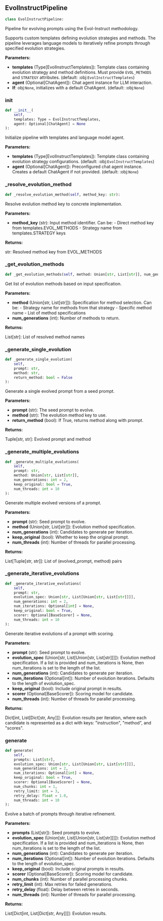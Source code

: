 <a id="camel.datagen.evol_instruct.evol_instruct"></a>

<a id="camel.datagen.evol_instruct.evol_instruct.EvolInstructPipeline"></a>

## EvolInstructPipeline

```python
class EvolInstructPipeline:
```

Pipeline for evolving prompts using the Evol-Instruct methodology.

Supports custom templates defining evolution strategies and methods. The
pipeline leverages language models to iteratively refine prompts through
specified evolution strategies.

**Parameters:**

- **templates** (Type[EvolInstructTemplates]): Template class containing evolution strategy and method definitions. Must provide `EVOL_METHODS` and `STRATEGY` attributes. (default: :obj:`EvolInstructTemplates`)
- **agent** (Optional[ChatAgent]): Chat agent instance for LLM interaction.
- **If**: obj:`None`, initializes with a default ChatAgent. (default: :obj:`None`)

<a id="camel.datagen.evol_instruct.evol_instruct.EvolInstructPipeline.__init__"></a>

### __init__

```python
def __init__(
    self,
    templates: Type = EvolInstructTemplates,
    agent: Optional[ChatAgent] = None
):
```

Initialize pipeline with templates and language model agent.

**Parameters:**

- **templates** (Type[EvolInstructTemplates]): Template class containing evolution strategy configurations. (default: :obj:`EvolInstructTemplates`)
- **agent** (Optional[ChatAgent]): Preconfigured chat agent instance. Creates a default ChatAgent if not provided. (default: :obj:`None`)

<a id="camel.datagen.evol_instruct.evol_instruct.EvolInstructPipeline._resolve_evolution_method"></a>

### _resolve_evolution_method

```python
def _resolve_evolution_method(self, method_key: str):
```

Resolve evolution method key to concrete implementation.

**Parameters:**

- **method_key** (str): Input method identifier. Can be: - Direct method key from templates.EVOL_METHODS - Strategy name from templates.STRATEGY keys

**Returns:**

  str: Resolved method key from EVOL_METHODS

<a id="camel.datagen.evol_instruct.evol_instruct.EvolInstructPipeline._get_evolution_methods"></a>

### _get_evolution_methods

```python
def _get_evolution_methods(self, method: Union[str, List[str]], num_generations: int = 2):
```

Get list of evolution methods based on input specification.

**Parameters:**

- **method** (Union[str, List[str]]): Specification for method selection. Can be: - Strategy name for methods from that strategy - Specific method name - List of method specifications
- **num_generations** (int): Number of methods to return.

**Returns:**

  List[str]: List of resolved method names

<a id="camel.datagen.evol_instruct.evol_instruct.EvolInstructPipeline._generate_single_evolution"></a>

### _generate_single_evolution

```python
def _generate_single_evolution(
    self,
    prompt: str,
    method: str,
    return_method: bool = False
):
```

Generate a single evolved prompt from a seed prompt.

**Parameters:**

- **prompt** (str): The seed prompt to evolve.
- **method** (str): The evolution method key to use.
- **return_method** (bool): If True, returns method along with prompt.

**Returns:**

  Tuple[str, str]: Evolved prompt and method

<a id="camel.datagen.evol_instruct.evol_instruct.EvolInstructPipeline._generate_multiple_evolutions"></a>

### _generate_multiple_evolutions

```python
def _generate_multiple_evolutions(
    self,
    prompt: str,
    method: Union[str, List[str]],
    num_generations: int = 2,
    keep_original: bool = True,
    num_threads: int = 10
):
```

Generate multiple evolved versions of a prompt.

**Parameters:**

- **prompt** (str): Seed prompt to evolve.
- **method** (Union[str, List[str]]): Evolution method specification.
- **num_generations** (int): Candidates to generate per iteration.
- **keep_original** (bool): Whether to keep the original prompt.
- **num_threads** (int): Number of threads for parallel processing.

**Returns:**

  List[Tuple[str, str]]: List of (evolved_prompt, method) pairs

<a id="camel.datagen.evol_instruct.evol_instruct.EvolInstructPipeline._generate_iterative_evolutions"></a>

### _generate_iterative_evolutions

```python
def _generate_iterative_evolutions(
    self,
    prompt: str,
    evolution_spec: Union[str, List[Union[str, List[str]]]],
    num_generations: int = 2,
    num_iterations: Optional[int] = None,
    keep_original: bool = True,
    scorer: Optional[BaseScorer] = None,
    num_threads: int = 10
):
```

Generate iterative evolutions of a prompt with scoring.

**Parameters:**

- **prompt** (str): Seed prompt to evolve.
- **evolution_spec** (Union[str, List[Union[str, List[str]]]]): Evolution method specification. If a list is provided and num_iterations is None, then num_iterations is set to the length of the list.
- **num_generations** (int): Candidates to generate per iteration.
- **num_iterations** (Optional[int]): Number of evolution iterations. Defaults to the length of evolution_spec.
- **keep_original** (bool): Include original prompt in results.
- **scorer** (Optional[BaseScorer]): Scoring model for candidate.
- **num_threads** (int): Number of threads for parallel processing.

**Returns:**

  Dict[int, List[Dict[str, Any]]]: Evolution results per iteration,
where each candidate is represented as a dict with keys:
"instruction", "method", and "scores".

<a id="camel.datagen.evol_instruct.evol_instruct.EvolInstructPipeline.generate"></a>

### generate

```python
def generate(
    self,
    prompts: List[str],
    evolution_spec: Union[str, List[Union[str, List[str]]]],
    num_generations: int = 2,
    num_iterations: Optional[int] = None,
    keep_original: bool = True,
    scorer: Optional[BaseScorer] = None,
    num_chunks: int = 1,
    retry_limit: int = 3,
    retry_delay: float = 1.0,
    num_threads: int = 10
):
```

Evolve a batch of prompts through iterative refinement.

**Parameters:**

- **prompts** (List[str]): Seed prompts to evolve.
- **evolution_spec** (Union[str, List[Union[str, List[str]]]]): Evolution method specification. If a list is provided and num_iterations is None, then num_iterations is set to the length of the list.
- **num_generations** (int): Candidates to generate per iteration.
- **num_iterations** (Optional[int]): Number of evolution iterations. Defaults to the length of evolution_spec.
- **keep_original** (bool): Include original prompts in results.
- **scorer** (Optional[BaseScorer]): Scoring model for candidate.
- **num_chunks** (int): Number of parallel processing chunks.
- **retry_limit** (int): Max retries for failed generations.
- **retry_delay** (float): Delay between retries in seconds.
- **num_threads** (int): Number of threads for parallel processing.

**Returns:**

  List[Dict[int, List[Dict[str, Any]]]]: Evolution results.
